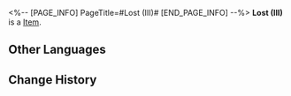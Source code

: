 <%-- [PAGE_INFO]
PageTitle=#Lost (III)#
[END_PAGE_INFO] --%>
{{Item Infobox
|title       = Lost (III)
|id          = 223432
|image       = Dreamscape Pass Sticker Text.png
|type        = 
|invCategory = 
|rarity      = 4
|effect      = Digital stickers that can be used to decorate the pages of the Dreamtour Handbook. They come in many different styles.
|description = 
|source1     = Find the quiet study in the hotel in the Dreamscape
}}
{{Description|1=There is a sauna on the ninetieth floor, with temperatures hot enough to melt the flesh from your bones.}}
'''Lost (III)''' is a [[Item]].

==Other Languages==
{{Other Languages
|en   = Lost (III)
|zhs  = 迷失•其三
|zht  = 迷失•其三
|ja   = ロスト・3
|ko   = 방황•3
|es   = Extravío III
|fr   = Perdu (III)
|ru   = Утраченное III
|th   = หลงทาง 3
|vi   = Lạc Lối (3)
|de   = Verloren (III)
|id   = Tersesat 3
|pt   = Perdido (III)
}}

==Change History==
{{Change History|2.0}}